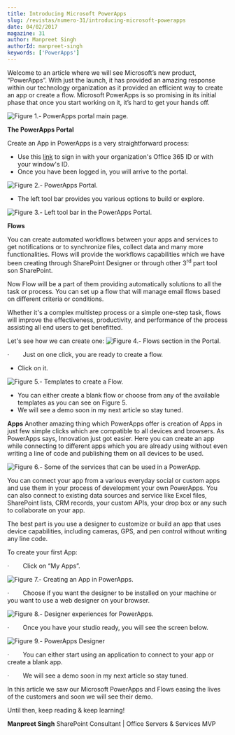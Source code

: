 ```yaml
---
title: Introducing Microsoft PowerApps
slug: /revistas/numero-31/introducing-microsoft-powerapps
date: 04/02/2017
magazine: 31
author: Manpreet Singh
authorId: manpreet-singh
keywords: ['PowerApps']
---
```



<ArticleHeader frontmatter={props.pageContext.frontmatter} />



Welcome to an article where we will see Microsoft’s new product, “PowerApps”. With just the launch, it has provided an amazing response within our technology organization as it provided an efficient way to create an app or create a flow. Microsoft PowerApps is so promising in its initial phase that once you start working on it, it’s hard to get your hands off.

![Figure 1.- PowerApps portal main page.](../../../images/numero31/introducing-microsoft-powerapps/image2.png)

**The PowerApps Portal**

Create an App in PowerApps is a very straightforward process:

- Use this [link](https&#58;//powerapps.microsoft.com/en-us/) to sign in with your organization's Office 365 ID or with your window's ID.
- Once you have been logged in, you will arrive to the portal.


![Figure 2.- PowerApps Portal.](../../../images/numero31/introducing-microsoft-powerapps/image3.png)

- The left tool bar provides you various options to build or explore.


![Figure 3.- Left tool bar in the PowerApps Portal.](../../../images/numero31/introducing-microsoft-powerapps/image4.png)

**Flows**

You can create automated workflows between your apps and services to get notifications or to synchronize files, collect data and many more functionalities. Flows will provide the workflows capabilities which we have been creating through SharePoint Designer or through other 3<sup>rd</sup> part tool son SharePoint.

Now Flow will be a part of them providing automatically solutions to all the task or process. You can set up a flow that will manage email flows based on different criteria or conditions.

Whether it's a complex multistep process or a simple one-step task, flows will improve the effectiveness, productivity, and performance of the process assisting all end users to get benefitted.

Let's see how we can create one:
 ![Figure 4.- Flows section in the Portal.](../../../images/numero31/introducing-microsoft-powerapps/image5.png)

·          Just on one click, you are ready to create a flow.

- ​Click on it.


![Figure 5.- Templates to create a Flow.](../../../images/numero31/introducing-microsoft-powerapps/image6.png)

- You can either create a blank flow or choose from any of the available templates as you can see on Figure 5.
- We will see a demo soon in my next article so stay tuned.


**Apps**
 Another amazing thing which PowerApps offer is creation of Apps in just few simple clicks which are compatible to all devices and browsers. As PowerApps says, Innovation just got easier. Here you can create an app while connecting to different apps which you are already using without even writing a line of code and publishing them on all devices to be used.

![Figure 6.- Some of the services that can be used in a PowerApp.](../../../images/numero31/introducing-microsoft-powerapps/image7.png)

You can connect your app from a various everyday social or custom apps and use them in your process of development your own PowerApps. You can also connect to existing data sources and service like Excel files, SharePoint lists, CRM records, your custom APIs, your drop box or any such to collaborate on your app.

The best part is you use a designer to customize or build an app that uses device capabilities, including cameras, GPS, and pen control without writing any line code.

To create your first App:

·          Click on “My Apps”.​

​![Figure 7.- Creating an App in PowerApps.](../../../images/numero31/introducing-microsoft-powerapps/image8.png)

·          Choose if you want the designer to be installed on your machine or you want to use a web designer on your browser.

![Figure 8.- Designer experiences for PowerApps.](../../../images/numero31/introducing-microsoft-powerapps/image9.png)

·          Once you have your studio ready, you will see the screen below.

![Figure 9.- PowerApps Designer](../../../images/numero31/introducing-microsoft-powerapps/image10.png)

·          You can either start using an application to connect to your app or create a blank app.

·          We will see a demo soon in my next article so stay tuned.

In this article we saw our Microsoft PowerApps and Flows easing the lives of the customers and soon we will see their demo.

Until then, keep reading & keep learning!



**Manpreet Singh**
 SharePoint Consultant | Office Servers & Services MVP

